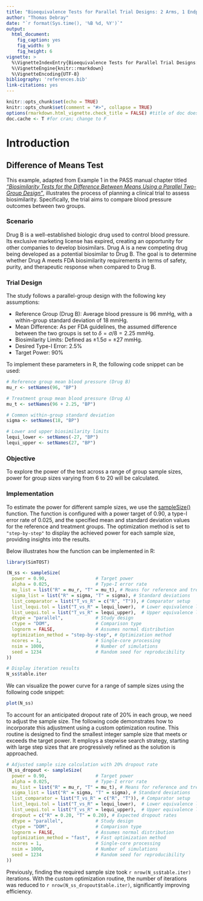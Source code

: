 ```yaml
---
title: "Bioequivalence Tests for Parallel Trial Designs: 2 Arms, 1 Endpoint"
author: "Thomas Debray"
date: "`r format(Sys.time(), '%B %d, %Y')`"
output: 
  html_document:
    fig_caption: yes
    fig_width: 9
    fig_height: 6
vignette: >
  %\VignetteIndexEntry{Bioequivalence Tests for Parallel Trial Designs: 2 Arms, 1 Endpoint}
  %\VignetteEngine{knitr::rmarkdown}
  %\VignetteEncoding{UTF-8}
bibliography: 'references.bib'
link-citations: yes
---
```


```r
knitr::opts_chunk$set(echo = TRUE)
knitr::opts_chunk$set(comment = "#>", collapse = TRUE)
options(rmarkdown.html_vignette.check_title = FALSE) #title of doc does not match vignette title
doc.cache <- T #for cran; change to F
```

# Introduction


## Difference of Means Test
This example, adapted from Example 1 in the PASS manual chapter titled [*"Biosimilarity Tests for the Difference Between Means Using a Parallel Two-Group Design"*](https://www.ncss.com/wp-content/themes/ncss/pdf/Procedures/PASS/Biosimilarity_Tests_for_the_Difference_Between_Means_using_a_Parallel_Two-Group_Design.pdf), illustrates the process of planning a clinical trial to assess biosimilarity. Specifically, the trial aims to compare blood pressure outcomes between two groups.

### Scenario
Drug B is a well-established biologic drug used to control blood pressure. Its exclusive marketing license has expired, creating an opportunity for other companies to develop biosimilars. Drug A is a new competing drug being developed as a potential biosimilar to Drug B. The goal is to determine whether Drug A meets FDA biosimilarity requirements in terms of safety, purity, and therapeutic response when compared to Drug B.

### Trial Design
The study follows a parallel-group design with the following key assumptions:

* Reference Group (Drug B): Average blood pressure is 96 mmHg, with a within-group standard deviation of 18 mmHg.
* Mean Difference: As per FDA guidelines, the assumed difference between the two groups is set to $\delta = \sigma/8 = 2.25$ mmHg.
* Biosimilarity Limits: Defined as ±1.5σ = ±27 mmHg.
* Desired Type-I Error: 2.5%
* Target Power: 90%

To implement these parameters in R, the following code snippet can be used:

```r
# Reference group mean blood pressure (Drug B)
mu_r <- setNames(96, "BP")

# Treatment group mean blood pressure (Drug A)
mu_t <- setNames(96 + 2.25, "BP")

# Common within-group standard deviation
sigma <- setNames(18, "BP")

# Lower and upper biosimilarity limits
lequi_lower <- setNames(-27, "BP")
lequi_upper <- setNames(27, "BP")
```

### Objective
To explore the power of the test across a range of group sample sizes, power for group sizes varying from 6 to 20 will be calculated. 

### Implementation
To estimate the power for different sample sizes, we use the  [sampleSize()](../reference/sampleSize.html) function. The function is configured with a power target of 0.90, a type-I error rate of 0.025, and the specified mean and standard deviation values for the reference and treatment groups. The optimization method is set to `"step-by-step"` to display the achieved power for each sample size, providing insights into the results.

Below illustrates how the function can be implemented in R:

```r
library(SimTOST)

(N_ss <- sampleSize(
  power = 0.90,                  # Target power
  alpha = 0.025,                 # Type-I error rate
  mu_list = list("R" = mu_r, "T" = mu_t), # Means for reference and treatment groups
  sigma_list = list("R" = sigma, "T" = sigma), # Standard deviations
  list_comparator = list("T_vs_R" = c("R", "T")), # Comparator setup
  list_lequi.tol = list("T_vs_R" = lequi_lower),  # Lower equivalence limit
  list_uequi.tol = list("T_vs_R" = lequi_upper),  # Upper equivalence limit
  dtype = "parallel",            # Study design
  ctype = "DOM",                 # Comparison type
  lognorm = FALSE,               # Assumes normal distribution
  optimization_method = "step-by-step", # Optimization method
  ncores = 1,                    # Single-core processing
  nsim = 1000,                   # Number of simulations
  seed = 1234                    # Random seed for reproducibility
))

# Display iteration results
N_ss$table.iter
```

We can visualize the power curve for a range of sample sizes using the following code snippet:

```r
plot(N_ss)
```

To account for an anticipated dropout rate of 20% in each group, we need to adjust the sample size. The following code demonstrates how to incorporate this adjustment using a custom optimization routine. This routine is designed to find the smallest integer sample size that meets or exceeds the target power. It employs a stepwise search strategy, starting with large step sizes that are progressively refined as the solution is approached.

```r
# Adjusted sample size calculation with 20% dropout rate
(N_ss_dropout <- sampleSize(
  power = 0.90,                  # Target power
  alpha = 0.025,                 # Type-I error rate
  mu_list = list("R" = mu_r, "T" = mu_t), # Means for reference and treatment groups
  sigma_list = list("R" = sigma, "T" = sigma), # Standard deviations
  list_comparator = list("T_vs_R" = c("R", "T")), # Comparator setup
  list_lequi.tol = list("T_vs_R" = lequi_lower),  # Lower equivalence limit
  list_uequi.tol = list("T_vs_R" = lequi_upper),  # Upper equivalence limit
  dropout = c("R" = 0.20, "T" = 0.20), # Expected dropout rates
  dtype = "parallel",            # Study design
  ctype = "DOM",                 # Comparison type
  lognorm = FALSE,               # Assumes normal distribution
  optimization_method = "fast",  # Fast optimization method
  ncores = 1,                    # Single-core processing
  nsim = 1000,                   # Number of simulations
  seed = 1234                    # Random seed for reproducibility
))
```

Previously, finding the required sample size took `r nrow(N_ss$table.iter)` iterations. With the custom optimization routine, the number of iterations was reduced to `r nrow(N_ss_dropout$table.iter)`, significantly improving efficiency.
 

